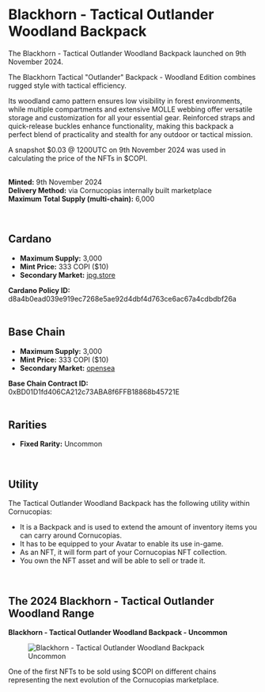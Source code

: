# Blackhorn - Tactical Outlander Woodland Backpack  

The Blackhorn - Tactical Outlander Woodland Backpack launched on 9th November 2024.  

The Blackhorn Tactical "Outlander" Backpack - Woodland Edition combines rugged style with tactical efficiency.  

Its woodland camo pattern ensures low visibility in forest environments, while multiple compartments and extensive MOLLE webbing offer versatile storage and customization for all your essential gear. Reinforced straps and quick-release buckles enhance functionality, making this backpack a perfect blend of practicality and stealth for any outdoor or tactical mission.  

<div className="note-box">
  A snapshot $0.03 @ 1200UTC on 9th November 2024 was used in calculating the price of the NFTs in $COPI.
</div>  

</br>

**Minted:** 9th November 2024  
**Delivery Method:** via Cornucopias internally built marketplace  
**Maximum Total Supply (multi-chain):** 6,000  

</br>

## Cardano  

- **Maximum Supply:** 3,000  
- **Mint Price:** 333 COPI ($10)  
- **Secondary Market:** [jpg.store](https://www.jpg.store/)  

<div className="note-box success transparent">
  <b>Cardano Policy ID:</b> d8a4b0ead039e919ec7268e5ae92d4dbf4d763ce6ac67a4cdbdbf26a
</div>  

</br>

## Base Chain  

- **Maximum Supply:** 3,000  
- **Mint Price:** 333 COPI ($10)  
- **Secondary Market:** [opensea](https://opensea.io/collection/blackhorn-tactical-outlander-woodland)  

<div className="note-box success transparent">
  <b>Base Chain Contract ID:</b> 0xBD01D1fd406CA212c73ABA8f6FFB18868b45721E
</div>  

</br>

## Rarities  

- **Fixed Rarity:** <span className="rarity-uncommon">Uncommon</span>  

</br>

## Utility  

The Tactical Outlander Woodland Backpack has the following utility within Cornucopias:  

<ul className="styled-list">
  <li>It is a Backpack and is used to extend the amount of inventory items you can carry around Cornucopias.</li>
  <li>It has to be equipped to your Avatar to enable its use in-game.</li>
  <li>As an NFT, it will form part of your Cornucopias NFT collection.</li>
  <li>You own the NFT asset and will be able to sell or trade it.</li>
</ul>  

</br>

## The 2024 Blackhorn - Tactical Outlander Woodland Range  

**Blackhorn - Tactical Outlander Woodland Backpack - Uncommon**  
<figure className="img-center">
  <img src="/images/nfts/packs/blackhorn/uncommon2.avif" alt="Blackhorn - Tactical Outlander Woodland Backpack Uncommon" />
</figure>  

<div className="note-box">
  One of the first NFTs to be sold using $COPI on different chains representing the next evolution of the Cornucopias marketplace.
</div>  
